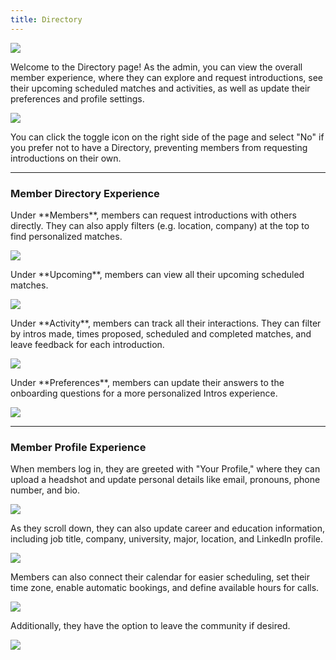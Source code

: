 ```yaml
---
title: Directory
---
```

![](/images/Directory.png)

Welcome to the Directory page! As the admin, you can view the overall member experience, where they can explore and request introductions, see their upcoming scheduled matches and activities, as well as update their preferences and profile settings.

![](/images/Directory-Toggle-Off.png)

<Note>
You can click the toggle icon on the right side of the page and select "No" if you prefer not to have a Directory, preventing members from requesting introductions on their own.
</Note>

---
### Member Directory Experience

<Tabs>
  <Tab title="Members">
   Under **Members**, members can request introductions with others directly. They can also apply filters (e.g. location, company) at the top to find personalized matches.

![](/images/Directory.png)

</Tab>
  <Tab title="Upcoming">
  Under **Upcoming**, members can view all their upcoming scheduled matches.

![](/images/Directory-Upcoming.png)

  </Tab>
  <Tab title="Activity">
  Under **Activity**, members can track all their interactions. They can filter by intros made, times proposed, scheduled and completed matches, and leave feedback for each introduction.

![](/images/Directory-Activity.png)

  </Tab>
  <Tab title="Preferences">
  Under **Preferences**, members can update their answers to the onboarding questions for a more personalized Intros experience.

![](/images/Directory-Preferences.png)

  </Tab>
</Tabs>

---

### Member Profile Experience

When members log in, they are greeted with "Your Profile," where they can upload a headshot and update personal details like email, pronouns, phone number, and bio.

![](/images/Directory-Profile-Info.png)

As they scroll down, they can also update career and education information, including job title, company, university, major, location, and LinkedIn profile.

![](/images/Directory-Career.png)

Members can also connect their calendar for easier scheduling, set their time zone, enable automatic bookings, and define available hours for calls.

![](/images/Directory-Scheduling.png)

Additionally, they have the option to leave the community if desired.

![](/images/Directory-Leave-Group.png)


